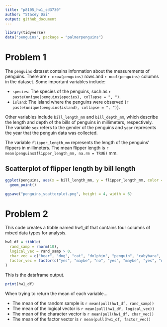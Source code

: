 ```yaml
---
title: "p8105_hw1_sd3730"
author: "Stacey Dai"
output: github_document
---
```


```r
library(tidyverse)
data("penguins", package = "palmerpenguins")
```


# Problem 1

The `penguins` dataset contains information about the measurements of penguins. There are `r nrow(penguins)` rows and `r ncol(penguins)` columns in the dataset. Some important variables include:

- `species`: The species of the penguins, such as `r paste(unique(penguins$species), collapse = ", ")`.
- `island`: The island where the penguins were observed (`r paste(unique(penguins$island), collapse = ", ")`).

Other variables include `bill_length_mm` and `bill_depth_mm`, which describe the length and depth of the bills of penguins in millimeters, respectively. The variable `sex` refers to the gender of the penguins and `year` represents the year that the penguin data was collected. 

The variable `flipper_length_mm` represents the length of the penguins' flippers in millimeters. The mean flipper length is `r mean(penguins$flipper_length_mm, na.rm = TRUE)` mm.

## Scatterplot of flipper length by bill length
```r
ggplot(penguins, aes(x = bill_length_mm, y = flipper_length_mm, color = species)) + 
  geom_point()
```

```r
ggsave("penguins_scatterplot.png", height = 4, width = 6)
```


# Problem 2

This code creates a tibble named hw1_df that contains four columns of mixed data types for analysis.

```r
hw1_df = tibble(
  rand_samp = rnorm(10),              
  logical_vec = rand_samp > 0,
  char_vec = c("bear", "dog", "cat", "dolphin", "penguin", "cabybara", "llama", "goose", "pigeon", "goat"),
  factor_vec = factor(c("yes", "maybe", "no", "yes", "maybe", "yes", "no", "no", "maybe", "yes"))
)
```

This is the dataframe output.
```r
print(hw1_df)
```

When trying to return the mean of each variable...

* The mean of the random sample is `r mean(pull(hw1_df, rand_samp))`
* The mean of the logical vector is `r mean(pull(hw1_df, logical_vec))`
* The mean of the character vector is `r mean(pull(hw1_df, char_vec))`
* The mean of the factor vector is `r mean(pull(hw1_df, factor_vec))`
